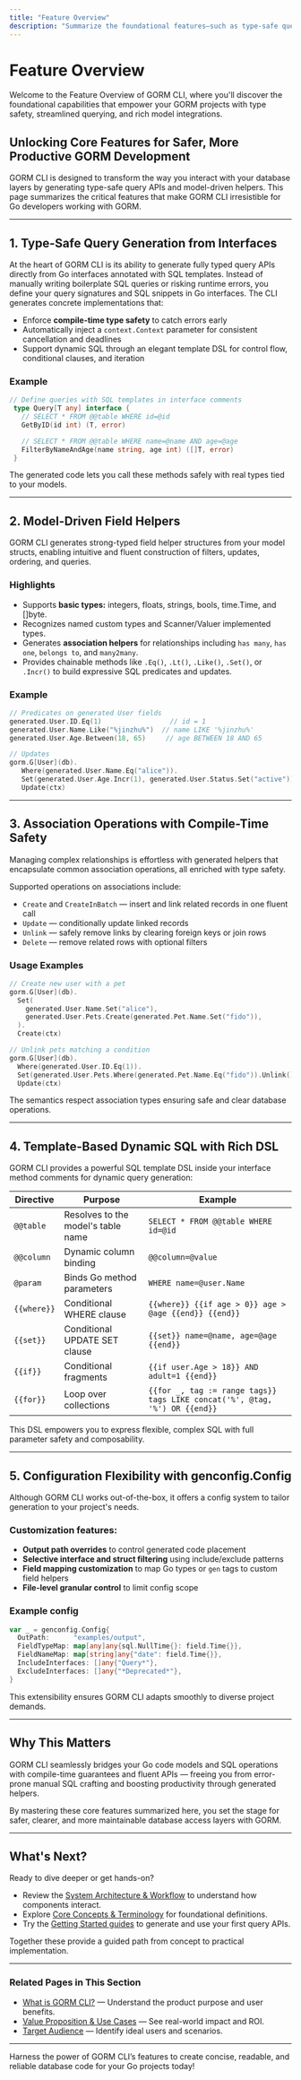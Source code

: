 ```yaml
---
title: "Feature Overview"
description: "Summarize the foundational features—such as type-safe query generation, field helpers for models, association operations, template-based SQL, and configuration flexibility—that make GORM CLI a compelling addition to GORM development."
---
```


# Feature Overview

Welcome to the Feature Overview of GORM CLI, where you'll discover the foundational capabilities that empower your GORM projects with type safety, streamlined querying, and rich model integrations.

## Unlocking Core Features for Safer, More Productive GORM Development

GORM CLI is designed to transform the way you interact with your database layers by generating type-safe query APIs and model-driven helpers. This page summarizes the critical features that make GORM CLI irresistible for Go developers working with GORM.

---

## 1. Type-Safe Query Generation from Interfaces

At the heart of GORM CLI is its ability to generate fully typed query APIs directly from Go interfaces annotated with SQL templates. Instead of manually writing boilerplate SQL queries or risking runtime errors, you define your query signatures and SQL snippets in Go interfaces. The CLI generates concrete implementations that:

- Enforce **compile-time type safety** to catch errors early
- Automatically inject a `context.Context` parameter for consistent cancellation and deadlines
- Support dynamic SQL through an elegant template DSL for control flow, conditional clauses, and iteration

### Example

```go
// Define queries with SQL templates in interface comments
 type Query[T any] interface {
   // SELECT * FROM @@table WHERE id=@id
   GetByID(id int) (T, error)

   // SELECT * FROM @@table WHERE name=@name AND age=@age
   FilterByNameAndAge(name string, age int) ([]T, error)
 }
```

The generated code lets you call these methods safely with real types tied to your models.

---

## 2. Model-Driven Field Helpers

GORM CLI generates strong-typed field helper structures from your model structs, enabling intuitive and fluent construction of filters, updates, ordering, and queries.

### Highlights

- Supports **basic types:** integers, floats, strings, bools, time.Time, and []byte.
- Recognizes named custom types and Scanner/Valuer implemented types.
- Generates **association helpers** for relationships including `has many`, `has one`, `belongs to`, and `many2many`.
- Provides chainable methods like `.Eq()`, `.Lt()`, `.Like()`, `.Set()`, or `.Incr()` to build expressive SQL predicates and updates.

### Example

```go
// Predicates on generated User fields
generated.User.ID.Eq(1)                 // id = 1
generated.User.Name.Like("%jinzhu%")  // name LIKE '%jinzhu%'
generated.User.Age.Between(18, 65)     // age BETWEEN 18 AND 65

// Updates
gorm.G[User](db).
   Where(generated.User.Name.Eq("alice")).
   Set(generated.User.Age.Incr(1), generated.User.Status.Set("active")).
   Update(ctx)
```

---

## 3. Association Operations with Compile-Time Safety

Managing complex relationships is effortless with generated helpers that encapsulate common association operations, all enriched with type safety.

Supported operations on associations include:

- `Create` and `CreateInBatch` — insert and link related records in one fluent call
- `Update` — conditionally update linked records
- `Unlink` — safely remove links by clearing foreign keys or join rows
- `Delete` — remove related rows with optional filters

### Usage Examples

```go
// Create new user with a pet
gorm.G[User](db).
  Set(
    generated.User.Name.Set("alice"),
    generated.User.Pets.Create(generated.Pet.Name.Set("fido")),
  ).
  Create(ctx)

// Unlink pets matching a condition
gorm.G[User](db).
  Where(generated.User.ID.Eq(1)).
  Set(generated.User.Pets.Where(generated.Pet.Name.Eq("fido")).Unlink()).
  Update(ctx)
```

The semantics respect association types ensuring safe and clear database operations.

---

## 4. Template-Based Dynamic SQL with Rich DSL

GORM CLI provides a powerful SQL template DSL inside your interface method comments for dynamic query generation:

| Directive   | Purpose                             | Example                                   |
|-------------|-----------------------------------|-------------------------------------------|
| `@@table`   | Resolves to the model's table name | `SELECT * FROM @@table WHERE id=@id`      |
| `@@column`  | Dynamic column binding             | `@@column=@value`                          |
| `@param`    | Binds Go method parameters         | `WHERE name=@user.Name`                    |
| `{{where}}` | Conditional WHERE clause           | `{{where}} {{if age > 0}} age > @age {{end}} {{end}}` |
| `{{set}}`   | Conditional UPDATE SET clause      | `{{set}} name=@name, age=@age {{end}}`   |
| `{{if}}`    | Conditional fragments              | `{{if user.Age > 18}} AND adult=1 {{end}}` |
| `{{for}}`   | Loop over collections              | `{{for _, tag := range tags}} tags LIKE concat('%', @tag, '%') OR {{end}}` |

This DSL empowers you to express flexible, complex SQL with full parameter safety and composability.

---

## 5. Configuration Flexibility with genconfig.Config

Although GORM CLI works out-of-the-box, it offers a config system to tailor generation to your project's needs.

### Customization features:

- **Output path overrides** to control generated code placement
- **Selective interface and struct filtering** using include/exclude patterns
- **Field mapping customization** to map Go types or `gen` tags to custom field helpers
- **File-level granular control** to limit config scope

### Example config

```go
var _ = genconfig.Config{
  OutPath:      "examples/output",
  FieldTypeMap: map[any]any{sql.NullTime{}: field.Time{}},
  FieldNameMap: map[string]any{"date": field.Time{}},
  IncludeInterfaces: []any{"Query*"},
  ExcludeInterfaces: []any{"*Deprecated*"},
}
```

This extensibility ensures GORM CLI adapts smoothly to diverse project demands.

---

## Why This Matters

GORM CLI seamlessly bridges your Go code models and SQL operations with compile-time guarantees and fluent APIs — freeing you from error-prone manual SQL crafting and boosting productivity through generated helpers.

By mastering these core features summarized here, you set the stage for safer, clearer, and more maintainable database access layers with GORM.

---

## What's Next?

Ready to dive deeper or get hands-on?

- Review the [System Architecture & Workflow]( /overview/architecture-concepts/system-overview-diagram) to understand how components interact.
- Explore [Core Concepts & Terminology]( /overview/architecture-concepts/concepts) for foundational definitions.
- Try the [Getting Started guides]( /getting-started/setup-basics/installation) to generate and use your first query APIs.

Together these provide a guided path from concept to practical implementation.

---

### Related Pages in This Section

- [What is GORM CLI?](/overview/product-intro-core/what-is-gorm-cli) — Understand the product purpose and user benefits.
- [Value Proposition & Use Cases](/overview/product-intro-core/core-value-proposition) — See real-world impact and ROI.
- [Target Audience](/overview/product-intro-core/target-audience) — Identify ideal users and scenarios.

---

Harness the power of GORM CLI’s features to create concise, readable, and reliable database code for your Go projects today!
